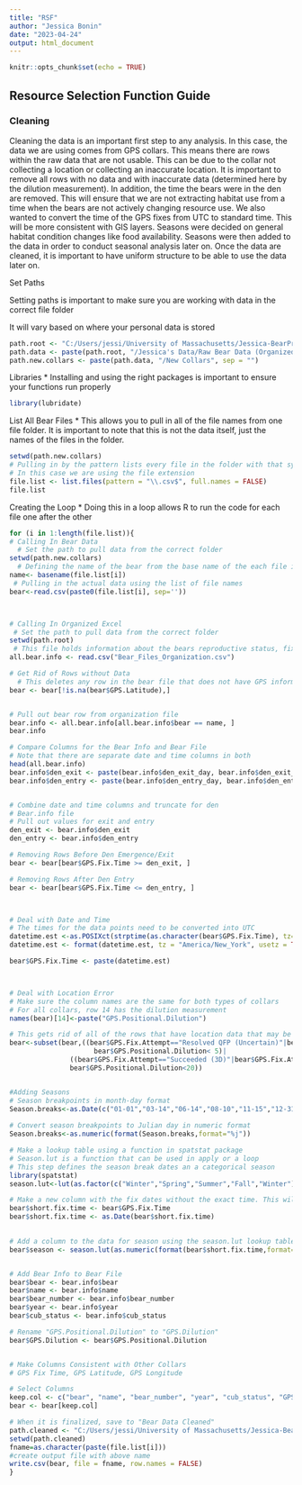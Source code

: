 ```yaml
---
title: "RSF"
author: "Jessica Bonin"
date: "2023-04-24"
output: html_document
---
```


```r
knitr::opts_chunk$set(echo = TRUE)
```

## Resource Selection Function Guide {.tabset .tabset-fade}

### Cleaning 

Cleaning the data is an important first step to any analysis. In this case, the data we are using comes from GPS collars. This means there are rows within the raw data that are not usable. This can be due to the collar not collecting a location or collecting an inaccurate location. It is important to remove all rows with no data and with inaccurate data (determined here by the dilution measurement). In addition, the time the bears were in the den are removed. This will ensure that we are not extracting habitat use from a time when the bears are not actively changing resource use. We also wanted to convert the time of the GPS fixes from UTC to standard time. This will be more consistent with GIS layers. Seasons were decided on general habitat condition changes like food availability. Seasons were then added to the data in order to conduct seasonal analysis later on. Once the data are cleaned, it is important to have uniform structure to be able to use the data later on.

Set Paths

Setting paths is important to make sure you are working with data in the correct file folder


It will vary based on where your personal data is stored
```r
path.root <- "C:/Users/jessi/University of Massachusetts/Jessica-BearProject - General"
path.data <- paste(path.root, "/Jessica's Data/Raw Bear Data (Organized)", sep = "")
path.new.collars <- paste(path.data, "/New Collars", sep = "")
```


Libraries
* Installing and using the right packages is important to ensure your functions run properly
```r
library(lubridate)
```


List All Bear Files
* This allows you to pull in all of the file names from one file folder. It is important to note that this is not the data itself, just the names of the files in the folder.
```r
setwd(path.new.collars)
# Pulling in by the pattern lists every file in the folder with that syntax
# In this case we are using the file extension 
file.list <- list.files(pattern = "\\.csv$", full.names = FALSE)
file.list
```

Creating the Loop
* Doing this in a loop allows R to run the code for each file one after the other
```r
for (i in 1:length(file.list)){
# Calling In Bear Data
  # Set the path to pull data from the correct folder
setwd(path.new.collars)
  # Defining the name of the bear from the base name of the each file in your list
name<- basename(file.list[i])
 # Pulling in the actual data using the list of file names
bear<-read.csv(paste0(file.list[i], sep=''))



# Calling In Organized Excel
 # Set the path to pull data from the correct folder
setwd(path.root)
 # This file holds information about the bears reproductive status, fix interval, and den exit and emergence
all.bear.info <- read.csv("Bear_Files_Organization.csv")

# Get Rid of Rows without Data
  # This deletes any row in the bear file that does not have GPS information
bear <- bear[!is.na(bear$GPS.Latitude),]


# Pull out bear row from organization file
bear.info <- all.bear.info[all.bear.info$bear == name, ]
bear.info

# Compare Columns for the Bear Info and Bear File
# Note that there are separate date and time columns in both
head(all.bear.info)
bear.info$den_exit <- paste(bear.info$den_exit_day, bear.info$den_exit_time_UTC)
bear.info$den_entry <- paste(bear.info$den_entry_day, bear.info$den_entry_time_UTC)


# Combine date and time columns and truncate for den
# Bear.info file
# Pull out values for exit and entry
den_exit <- bear.info$den_exit
den_entry <- bear.info$den_entry

# Removing Rows Before Den Emergence/Exit
bear <- bear[bear$GPS.Fix.Time >= den_exit, ]

# Removing Rows After Den Entry
bear <- bear[bear$GPS.Fix.Time <= den_entry, ]



# Deal with Date and Time
# The times for the data points need to be converted into UTC
datetime.est <-as.POSIXct(strptime(as.character(bear$GPS.Fix.Time), tz="UTC", "%Y.%m.%d %H:%M:%S"))
datetime.est <- format(datetime.est, tz = "America/New_York", usetz = TRUE)

bear$GPS.Fix.Time <- paste(datetime.est)



# Deal with Location Error
# Make sure the column names are the same for both types of collars 
# For all collars, row 14 has the dilution measurement
names(bear)[14]<-paste("GPS.Positional.Dilution")

# This gets rid of all of the rows that have location data that may be errored
bear<-subset(bear,((bear$GPS.Fix.Attempt=="Resolved QFP (Uncertain)"|bear$GPS.Fix.Attempt=="Succeeded (2D)")& 
                     bear$GPS.Positional.Dilution< 5)|
               ((bear$GPS.Fix.Attempt=="Succeeded (3D)"|bear$GPS.Fix.Attempt=='Resolved QFP')&
               bear$GPS.Positional.Dilution<20))


#Adding Seasons
# Season breakpoints in month-day format
Season.breaks<-as.Date(c("01-01","03-14","06-14","08-10","11-15","12-31"),format = "%m-%d")
 
# Convert season breakpoints to Julian day in numeric format
Season.breaks<-as.numeric(format(Season.breaks,format="%j"))

# Make a lookup table using a function in spatstat package
# Season.lut is a function that can be used in apply or a loop
# This step defines the season break dates an a categorical season
library(spatstat)
season.lut<-lut(as.factor(c("Winter","Spring","Summer","Fall","Winter")),breaks = Season.breaks)

# Make a new column with the fix dates without the exact time. This will be in the format Year-Month-Day
bear$short.fix.time <- bear$GPS.Fix.Time
bear$short.fix.time <- as.Date(bear$short.fix.time)

 
# Add a column to the data for season using the season.lut lookup table function
bear$season <- season.lut(as.numeric(format(bear$short.fix.time,format="%j")))


# Add Bear Info to Bear File
bear$bear <- bear.info$bear
bear$name <- bear.info$name
bear$bear_number <- bear.info$bear_number
bear$year <- bear.info$year
bear$cub_status <- bear.info$cub_status

# Rename "GPS.Positional.Dilution" to "GPS.Dilution"  
bear$GPS.Dilution <- bear$GPS.Positional.Dilution


# Make Columns Consistent with Other Collars
# GPS Fix Time, GPS Latitude, GPS Longitude

# Select Columns
keep.col <- c("bear", "name", "bear_number", "year", "cub_status", "GPS.Fix.Time", "GPS.Latitude", "GPS.Longitude", "GPS.Fix.Attempt", "GPS.Dilution", "season")
bear <- bear[keep.col]

# When it is finalized, save to "Bear Data Cleaned"
path.cleaned <- "C:/Users/jessi/University of Massachusetts/Jessica-BearProject - General/Jessica's Data/Bear Data Cleaned"
setwd(path.cleaned)
fname=as.character(paste(file.list[i]))
#create output file with above name
write.csv(bear, file = fname, row.names = FALSE)
}
```